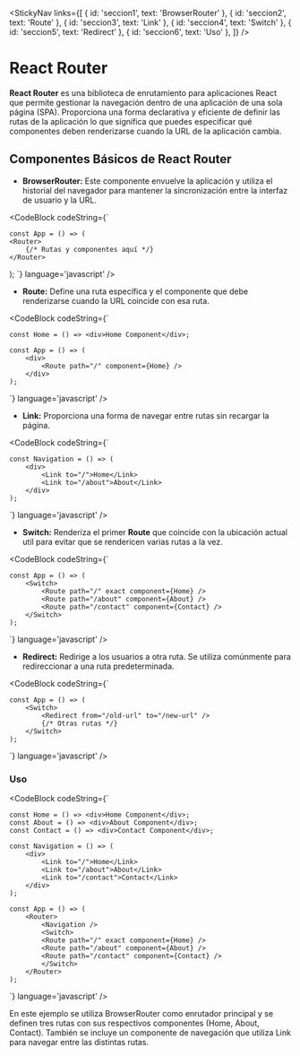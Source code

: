 
<StickyNav
  links={[
    { id: 'seccion1', text: 'BrowserRouter' },
    { id: 'seccion2', text: 'Route' },
    { id: 'seccion3', text: 'Link' },
    { id: 'seccion4', text: 'Switch' },
    { id: 'seccion5', text: 'Redirect' },
    { id: 'seccion6', text: 'Uso' },
  ]}
/>

# React Router

**React Router** es una biblioteca de enrutamiento para aplicaciones React que permite gestionar la navegación dentro de una aplicación de una sola página (SPA). 
Proporciona una forma declarativa y eficiente de definir las rutas de la aplicación lo que significa que puedes especificar qué componentes deben renderizarse cuando la URL de 
la aplicación cambia.

## Componentes Básicos de React Router

<a id="seccion1"></a>
- **BrowserRouter:** Este componente envuelve la aplicación y utiliza el historial del navegador para mantener la sincronización entre la interfaz de usuario y la URL.

<CodeBlock
  codeString={`

    const App = () => (
    <Router>
        {/* Rutas y componentes aquí */}
    </Router>
  );
  `} 
  language='javascript'
/>

<a id="seccion2"></a>
- **Route:** Define una ruta específica y el componente que debe renderizarse cuando la URL coincide con esa ruta.

<CodeBlock
  codeString={`

    const Home = () => <div>Home Component</div>;

    const App = () => (
        <div>
            <Route path="/" component={Home} />
        </div>
    );
  `} 
  language='javascript'
/>

<a id="seccion3"></a>
- **Link:** Proporciona una forma de navegar entre rutas sin recargar la página.

<CodeBlock
  codeString={`

    const Navigation = () => (
        <div>
            <Link to="/">Home</Link>
            <Link to="/about">About</Link>
        </div>
    );
  `} 
  language='javascript'
/>

<a id="seccion4"></a>
- **Switch:** Renderiza el primer **Route** que coincide con la ubicación actual util para evitar que se rendericen varias rutas a la vez.

<CodeBlock
  codeString={`

    const App = () => (
        <Switch>
            <Route path="/" exact component={Home} />
            <Route path="/about" component={About} />
            <Route path="/contact" component={Contact} />
        </Switch>
    );
  `} 
  language='javascript'
/>

<a id="seccion5"></a>
- **Redirect:** Redirige a los usuarios a otra ruta. Se utiliza comúnmente para redireccionar a una ruta predeterminada.

<CodeBlock
  codeString={`

    const App = () => (
        <Switch>
            <Redirect from="/old-url" to="/new-url" />
            {/* Otras rutas */}
        </Switch>
    );
  `} 
  language='javascript'
/>

<a id="seccion6"></a>
### Uso

<CodeBlock
  codeString={`

    const Home = () => <div>Home Component</div>;
    const About = () => <div>About Component</div>;
    const Contact = () => <div>Contact Component</div>;

    const Navigation = () => (
        <div>
            <Link to="/">Home</Link>
            <Link to="/about">About</Link>
            <Link to="/contact">Contact</Link>
        </div>
    );

    const App = () => (
        <Router>
            <Navigation />
            <Switch>
            <Route path="/" exact component={Home} />
            <Route path="/about" component={About} />
            <Route path="/contact" component={Contact} />
            </Switch>
        </Router>
    );

  `} 
  language='javascript'
/>

En este ejemplo se utiliza BrowserRouter como enrutador principal y se definen tres rutas con sus respectivos componentes (Home, About, Contact). 
También se incluye un componente de navegación que utiliza Link para navegar entre las distintas rutas.